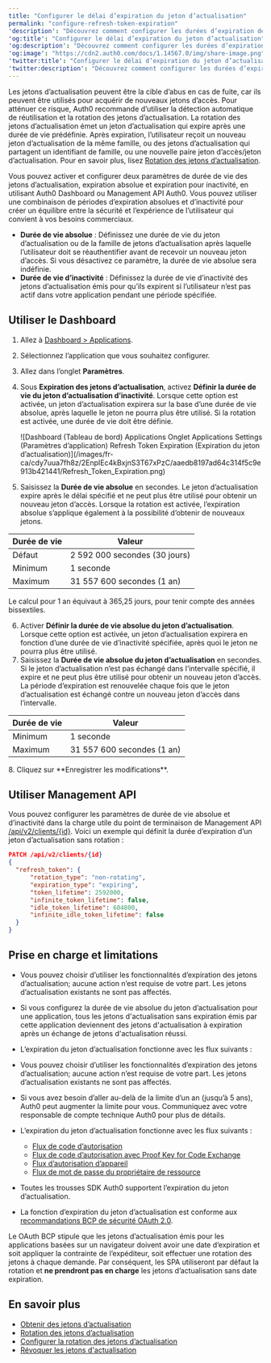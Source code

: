 ```yaml
---
title: "Configurer le délai d’expiration du jeton d’actualisation"
permalink: "configure-refresh-token-expiration"
'description': "Découvrez comment configurer les durées d’expiration des jetons d’actualisation."
'og:title': "Configurer le délai d’expiration du jeton d’actualisation"
'og:description': "Découvrez comment configurer les durées d’expiration des jetons d’actualisation."
'og:image': "https://cdn2.auth0.com/docs/1.14567.0/img/share-image.png"
'twitter:title': "Configurer le délai d’expiration du jeton d’actualisation"
'twitter:description': "Découvrez comment configurer les durées d’expiration des jetons d’actualisation."
---
```


Les jetons d’actualisation peuvent être la cible d’abus en cas de fuite, car ils peuvent être utilisés pour acquérir de nouveaux jetons d’accès. Pour atténuer ce risque, Auth0 recommande d’utiliser la détection automatique de réutilisation et la rotation des jetons d’actualisation. La rotation des jetons d’actualisation émet un jeton d’actualisation qui expire après une durée de vie prédéfinie. Après expiration, l’utilisateur reçoit un nouveau jeton d’actualisation de la même famille, ou des jetons d’actualisation qui partagent un identifiant de famille, ou une nouvelle paire jeton d’accès/jeton d’actualisation. Pour en savoir plus, lisez [Rotation des jetons d’actualisation](/docs/fr-ca/secure/tokens/refresh-tokens/refresh-token-rotation).

Vous pouvez activer et configurer deux paramètres de durée de vie des jetons d’actualisation, expiration absolue et expiration pour inactivité, en utilisant <Tooltip href="/docs/fr-ca/glossary?term=auth0-dashboard" tip="Auth0 Dashboard
Principal produit d’Auth0 pour configurer vos services." cta="Voir le glossaire">Auth0 Dashboard</Tooltip> ou <Tooltip href="/docs/fr-ca/glossary?term=management-api" tip="Management API
Un produit permettant aux clients d’effectuer des tâches administratives." cta="Voir le glossaire">Management API</Tooltip> Auth0. Vous pouvez utiliser une combinaison de périodes d’expiration absolues et d’inactivité pour créer un équilibre entre la sécurité et l’expérience de l’utilisateur qui convient à vos besoins commerciaux.

* **Durée de vie absolue** : Définissez une durée de vie du jeton d’actualisation ou de la famille de jetons d’actualisation après laquelle l’utilisateur doit se réauthentifier avant de recevoir un nouveau jeton d’accès. Si vous désactivez ce paramètre, la durée de vie absolue sera indéfinie.
* **Durée de vie d’inactivité** : Définissez la durée de vie d’inactivité des jetons d’actualisation émis pour qu’ils expirent si l’utilisateur n’est pas actif dans votre application pendant une période spécifiée.

## Utiliser le Dashboard

1. Allez à [Dashboard > Applications](https://manage.auth0.com/#/applications).
2. Sélectionnez l’application que vous souhaitez configurer.
3. Allez dans l’onglet **Paramètres**.
4. Sous **Expiration des jetons d’actualisation**, activez **Définir la durée de vie du jeton d’actualisation d’inactivité**. Lorsque cette option est activée, un jeton d’actualisation expirera sur la base d’une durée de vie absolue, après laquelle le jeton ne pourra plus être utilisé. Si la rotation est activée, une durée de vie doit être définie.

   <Frame>![Dashboard (Tableau de bord) Applications Onglet Applications Settings (Paramètres d’application) Refresh Token Expiration (Expiration du jeton d’actualisation)](/images/fr-ca/cdy7uua7fh8z/2EnpIEc4kBxjnS3T67xPzC/aaedb8197ad64c314f5c9e913b421441/Refresh_Token_Expiration.png)</Frame>

5. Saisissez la **Durée de vie absolue** en secondes. Le jeton d’actualisation expire après le délai spécifié et ne peut plus être utilisé pour obtenir un nouveau jeton d’accès. Lorsque la rotation est activée, l’expiration absolue s’applique également à la possibilité d’obtenir de nouveaux jetons.

<table class="table"><thead>
<tr>
<th><strong>Durée de vie</strong></th>
<th><strong>Valeur</strong></th>
</tr>
</thead>
<tbody>
<tr>
<td>Défaut</td>
<td>2 592 000 secondes (30 jours)</td>
</tr>
<tr>
<td>Minimum</td>
<td>1 seconde</td>
</tr>
<tr>
<td>Maximum</td>
<td>31 557 600 secondes (1 an)</td>
</tr>
</tbody>
</table>

   <Callout icon="file-lines" color="#0EA5E9" iconType="regular">

   Le calcul pour 1 an équivaut à 365,25 jours, pour tenir compte des années bissextiles.

   </Callout>

6. Activer **Définir la durée de vie absolue du jeton d’actualisation**. Lorsque cette option est activée, un jeton d’actualisation expirera en fonction d’une durée de vie d’inactivité spécifiée, après quoi le jeton ne pourra plus être utilisé.
7. Saisissez la **Durée de vie absolue du jeton d’actualisation** en secondes. Si le jeton d’actualisation n’est pas échangé dans l’intervalle spécifié, il expire et ne peut plus être utilisé pour obtenir un nouveau jeton d’accès. La période d’expiration est renouvelée chaque fois que le jeton d’actualisation est échangé contre un nouveau jeton d’accès dans l’intervalle.

<table class="table"><thead>
<tr>
<th><strong>Durée de vie</strong></th>
<th><strong>Valeur</strong></th>
</tr>
</thead>
<tbody>
<tr>
<td>Minimum</td>
<td>1 seconde</td>
</tr>
<tr>
<td>Maximum</td>
<td>31 557 600 secondes (1 an)</td>
</tr>
</tbody>
</table>
8. Cliquez sur **Enregistrer les modifications**.

## Utiliser Management API

Vous pouvez configurer les paramètres de durée de vie absolue et d’inactivité dans la charge utile du point de terminaison de Management API [/api/v2/clients/{id}](https://auth0.com/docs/api/management/v2#!/Clients/patch_clients_by_id). Voici un exemple qui définit la durée d’expiration d’un jeton d’actualisation sans rotation :

```json lines
PATCH /api/v2/clients/{id}
{
  "refresh_token": {
      "rotation_type": "non-rotating",
      "expiration_type": "expiring",
      "token_lifetime": 2592000,
      "infinite_token_lifetime": false,
      "idle_token_lifetime": 604800,
      "infinite_idle_token_lifetime": false
  }
}
```

## Prise en charge et limitations

* Vous pouvez choisir d’utiliser les fonctionnalités d’expiration des jetons d’actualisation; aucune action n’est requise de votre part. Les jetons d’actualisation existants ne sont pas affectés.
* Si vous configurez la durée de vie absolue du jeton d’actualisation pour une application, tous les jetons d'actualisation sans expiration émis par cette application deviennent des jetons d'actualisation à expiration après un échange de jetons d'actualisation réussi.
* L’expiration du jeton d’actualisation fonctionne avec les flux suivants :
* Vous pouvez choisir d’utiliser les fonctionnalités d’expiration des jetons d’actualisation; aucune action n’est requise de votre part. Les jetons d’actualisation existants ne sont pas affectés.
* Si vous avez besoin d’aller au-delà de la limite d’un an (jusqu’à 5 ans), Auth0 peut augmenter la limite pour vous. Communiquez avec votre responsable de compte technique Auth0 pour plus de détails.
* L’expiration du jeton d’actualisation fonctionne avec les flux suivants :

  + [Flux de code d’autorisation](/docs/fr-ca/get-started/authentication-and-authorization-flow/authorization-code-flow)
  + [Flux de code d’autorisation avec Proof Key for Code Exchange](/docs/fr-ca/get-started/authentication-and-authorization-flow/authorization-code-flow-with-pkce)
  + [Flux d’autorisation d’appareil](/docs/fr-ca/get-started/authentication-and-authorization-flow/device-authorization-flow)
  + [Flux de mot de passe du propriétaire de ressource](/docs/fr-ca/get-started/authentication-and-authorization-flow/resource-owner-password-flow)
* Toutes les trousses SDK Auth0 supportent l’expiration du jeton d’actualisation.
* La fonction d’expiration du jeton d’actualisation est conforme aux [recommandations BCP de sécurité OAuth 2.0](https://www.ietf.org/archive/id/draft-ietf-oauth-security-topics-16.html#section-4.13.2).

<Callout icon="file-lines" color="#0EA5E9" iconType="regular">

Le OAuth BCP stipule que les jetons d’actualisation émis pour les applications basées sur un navigateur doivent avoir une date d’expiration et soit appliquer la contrainte de l’expéditeur, soit effectuer une rotation des jetons à chaque demande. Par conséquent, les SPA utiliseront par défaut la rotation et **ne prendront pas en charge** les jetons d’actualisation sans date expiration.

</Callout>

## En savoir plus

* [Obtenir des jetons d’actualisation](/docs/fr-ca/secure/tokens/refresh-tokens/get-refresh-tokens)
* [Rotation des jetons d’actualisation](/docs/fr-ca/secure/tokens/refresh-tokens/refresh-token-rotation)
* [Configurer la rotation des jetons d’actualisation](/docs/fr-ca/secure/tokens/refresh-tokens/configure-refresh-token-rotation)
* [Révoquer les jetons d'actualisation](/docs/fr-ca/secure/tokens/refresh-tokens/revoke-refresh-tokens)